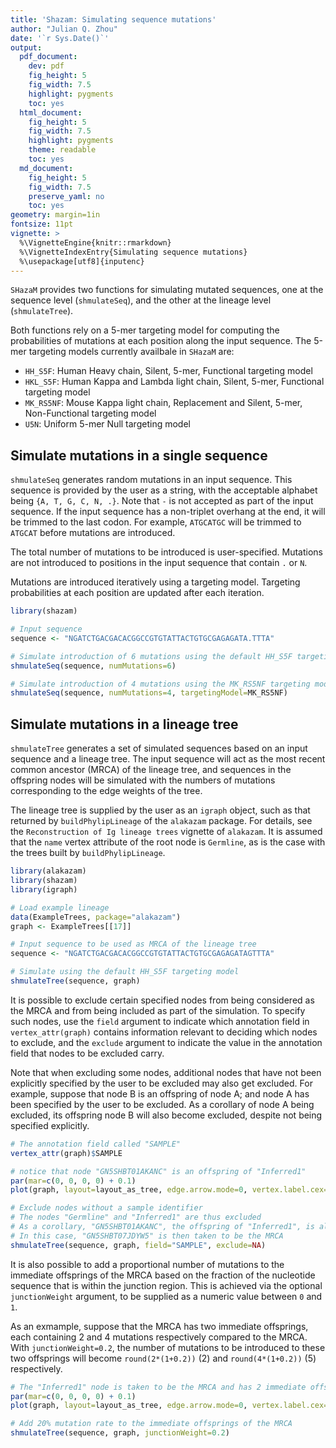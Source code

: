 ```yaml
---
title: 'Shazam: Simulating sequence mutations'
author: "Julian Q. Zhou"
date: '`r Sys.Date()`'
output:
  pdf_document:
    dev: pdf
    fig_height: 5
    fig_width: 7.5
    highlight: pygments
    toc: yes
  html_document:
    fig_height: 5
    fig_width: 7.5
    highlight: pygments
    theme: readable
    toc: yes
  md_document:
    fig_height: 5
    fig_width: 7.5
    preserve_yaml: no
    toc: yes
geometry: margin=1in
fontsize: 11pt
vignette: >
  %\VignetteEngine{knitr::rmarkdown} 
  %\VignetteIndexEntry{Simulating sequence mutations} 
  %\usepackage[utf8]{inputenc}
---
```


`SHazaM` provides two functions for simulating mutated sequences, one at the sequence
level (`shmulateSeq`), and the other at the lineage level (`shmulateTree`). 

Both functions rely on a 5-mer targeting model for computing the probabilities of mutations at each position along the input sequence. The 5-mer targeting models currently availbale in `SHazaM` are:

* `HH_S5F`: Human Heavy chain, Silent, 5-mer, Functional targeting model
* `HKL_S5F`: Human Kappa and Lambda light chain, Silent, 5-mer, Functional targeting model
* `MK_RS5NF`: Mouse Kappa light chain, Replacement and Silent, 5-mer, Non-Functional targeting model
* `U5N`: Uniform 5-mer Null targeting model

## Simulate mutations in a single sequence

`shmulateSeq` generates random mutations in an input sequence. This sequence is provided by the user as a string, with the acceptable alphabet being `{A, T, G, C, N, .}`. Note that `-` is not accepted as part of the input sequence. If the input sequence has a non-triplet overhang at the end, it will be trimmed to the last codon. For example, `ATGCATGC` will be trimmed to `ATGCAT` before mutations are introduced.

The total number of mutations to be introduced is user-specified. Mutations are not introduced to positions in the input sequence that contain `.` or `N`. 

Mutations are introduced iteratively using a targeting model. Targeting probabilities at each position are updated after each iteration. 

```r
library(shazam)

# Input sequence
sequence <- "NGATCTGACGACACGGCCGTGTATTACTGTGCGAGAGATA.TTTA"

# Simulate introduction of 6 mutations using the default HH_S5F targeting model
shmulateSeq(sequence, numMutations=6)

# Simulate introduction of 4 mutations using the MK_RS5NF targeting model
shmulateSeq(sequence, numMutations=4, targetingModel=MK_RS5NF)
```

## Simulate mutations in a lineage tree

`shmulateTree` generates a set of simulated sequences based on an input sequence and a lineage tree. The input sequence will act as the most recent common ancestor (MRCA) of the lineage tree, and sequences in the offspring nodes will be simulated with the numbers of mutations corresponding to the edge weights of the tree.

The lineage tree is supplied by the user as an `igraph` object, such as that returned by `buildPhylipLineage` of the `alakazam` package. For details, see the `Reconstruction of Ig lineage trees` vignette of `alakazam`. It is assumed that the `name` vertex attribute of the root node is `Germline`, as is the case with the trees built by `buildPhylipLineage`. 

```r
library(alakazam)
library(shazam)
library(igraph)

# Load example lineage
data(ExampleTrees, package="alakazam")
graph <- ExampleTrees[[17]]

# Input sequence to be used as MRCA of the lineage tree
sequence <- "NGATCTGACGACACGGCCGTGTATTACTGTGCGAGAGATAGTTTA"

# Simulate using the default HH_S5F targeting model
shmulateTree(sequence, graph)
```

It is possible to exclude certain specified nodes from being considered as the MRCA and from being included as part of the simulation. To specify such nodes, use the `field` argument to indicate which annotation field in `vertex_attr(graph)` contains information relevant to deciding which nodes to exclude, and the `exclude` argument to indicate the value in the annotation field that nodes to be excluded carry. 

Note that when excluding some nodes, additional nodes that have not been explicitly specified by the user to be excluded may also get excluded. For example, suppose that node B is an offspring of node A; and node A has been specified by the user to be excluded. As a corollary of node A being excluded, its offspring node B will also become excluded, despite not being specified explicitly.

```r
# The annotation field called "SAMPLE"
vertex_attr(graph)$SAMPLE

# notice that node "GN5SHBT01AKANC" is an offspring of "Inferred1"
par(mar=c(0, 0, 0, 0) + 0.1)
plot(graph, layout=layout_as_tree, edge.arrow.mode=0, vertex.label.cex=0.75)

# Exclude nodes without a sample identifier
# The nodes "Germline" and "Inferred1" are thus excluded
# As a corollary, "GN5SHBT01AKANC", the offspring of "Inferred1", is also excluded
# In this case, "GN5SHBT07JDYW5" is then taken to be the MRCA
shmulateTree(sequence, graph, field="SAMPLE", exclude=NA)
```

It is also possible to add a proportional number of mutations to the immediate offsprings of the MRCA based on the fraction of the nucleotide sequence that is within the junction region. This is achieved via the optional `junctionWeight` argument, to be supplied as a numeric value between `0` and `1`. 

As an exmample, suppose that the MRCA has two immediate offsprings, each containing 2 and 4 mutations respectively compared to the MRCA. With `junctionWeight=0.2`, the number of mutations to be introduced to these two offsprings will become `round(2*(1+0.2))` (2) and `round(4*(1+0.2))` (5) respectively.

```r
# The "Inferred1" node is taken to be the MRCA and has 2 immediate offsprings
par(mar=c(0, 0, 0, 0) + 0.1)
plot(graph, layout=layout_as_tree, edge.arrow.mode=0, vertex.label.cex=0.75)

# Add 20% mutation rate to the immediate offsprings of the MRCA
shmulateTree(sequence, graph, junctionWeight=0.2)
```
